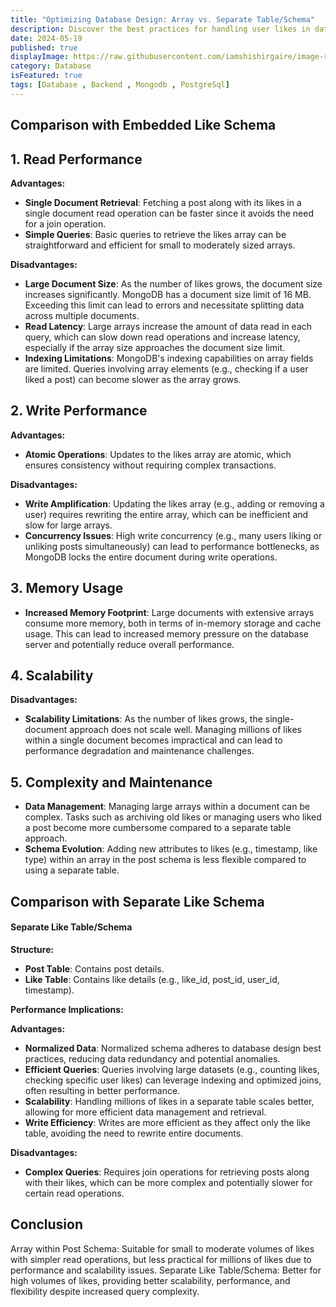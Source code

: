 ```yaml
---
title: "Optimizing Database Design: Array vs. Separate Table/Schema"
description: Discover the best practices for handling user likes in database schemas. Learn the advantages and disadvantages of storing likes in an array within the post schema versus using a separate table. Explore how these choices impact performance, scalability, and data management in MongoDB and SQL databases.
date: 2024-05-19
published: true
displayImage: https://raw.githubusercontent.com/iamshishirgaire/image-resources/master/blogs/databases.png
category: Database
isFeatured: true
tags: [Database , Backend , Mongodb , PostgreSql]
---
```


<Information variant="destructive" title="Note" description="In this blog post, we'll examine the database design choices for managing user likes in a blogging platform. Our focus will be on the Post schema, which stores blog post details, and the Like schema, which tracks user likes. We'll compare the performance and scalability of storing likes as an array within the Post schema versus using a separate Like schema.
" ></Information>






<Information title="Tl;DR" description="Storing likes in an array within the post schema is simpler and can be efficient for small to moderate volumes. However, using a separate table for likes offers better scalability, performance, and flexibility for handling millions of likes, despite added complexity in queries.
Storing millions of user likes in an array within the post schema can have significant performance implications compared to separating the like schema into its own table. Read the detailed blog below to understand the trade-offs and best practices for optimizing database designs." ></Information>





## Comparison with Embedded Like Schema

## 1. Read Performance

**Advantages:**
- **Single Document Retrieval**: Fetching a post along with its likes in a single document read operation can be faster since it avoids the need for a join operation.
- **Simple Queries**: Basic queries to retrieve the likes array can be straightforward and efficient for small to moderately sized arrays.

**Disadvantages:**
- **Large Document Size**: As the number of likes grows, the document size increases significantly. MongoDB has a document size limit of 16 MB. Exceeding this limit can lead to errors and necessitate splitting data across multiple documents.
- **Read Latency**: Large arrays increase the amount of data read in each query, which can slow down read operations and increase latency, especially if the array size approaches the document size limit.
- **Indexing Limitations**: MongoDB's indexing capabilities on array fields are limited. Queries involving array elements (e.g., checking if a user liked a post) can become slower as the array grows.

## 2. Write Performance

**Advantages:**
- **Atomic Operations**: Updates to the likes array are atomic, which ensures consistency without requiring complex transactions.

**Disadvantages:**
- **Write Amplification**: Updating the likes array (e.g., adding or removing a user) requires rewriting the entire array, which can be inefficient and slow for large arrays.
- **Concurrency Issues**: High write concurrency (e.g., many users liking or unliking posts simultaneously) can lead to performance bottlenecks, as MongoDB locks the entire document during write operations.

## 3. Memory Usage

- **Increased Memory Footprint**: Large documents with extensive arrays consume more memory, both in terms of in-memory storage and cache usage. This can lead to increased memory pressure on the database server and potentially reduce overall performance.

## 4. Scalability

**Disadvantages:**
- **Scalability Limitations**: As the number of likes grows, the single-document approach does not scale well. Managing millions of likes within a single document becomes impractical and can lead to performance degradation and maintenance challenges.

##  5. Complexity and Maintenance

- **Data Management**: Managing large arrays within a document can be complex. Tasks such as archiving old likes or managing users who liked a post become more cumbersome compared to a separate table approach.
- **Schema Evolution**: Adding new attributes to likes (e.g., timestamp, like type) within an array in the post schema is less flexible compared to using a separate table.

## Comparison with Separate Like Schema

#### Separate Like Table/Schema

**Structure:**
- **Post Table**: Contains post details.
- **Like Table**: Contains like details (e.g., like_id, post_id, user_id, timestamp).

**Performance Implications:**

**Advantages:**
- **Normalized Data**: Normalized schema adheres to database design best practices, reducing data redundancy and potential anomalies.
- **Efficient Queries**: Queries involving large datasets (e.g., counting likes, checking specific user likes) can leverage indexing and optimized joins, often resulting in better performance.
- **Scalability**: Handling millions of likes in a separate table scales better, allowing for more efficient data management and retrieval.
- **Write Efficiency**: Writes are more efficient as they affect only the like table, avoiding the need to rewrite entire documents.

**Disadvantages:**
- **Complex Queries**: Requires join operations for retrieving posts along with their likes, which can be more complex and potentially slower for certain read operations.

## Conclusion
Array within Post Schema: Suitable for small to moderate volumes of likes with simpler read operations, but less practical for millions of likes due to performance and scalability issues.
Separate Like Table/Schema: Better for high volumes of likes, providing better scalability, performance, and flexibility despite increased query complexity.